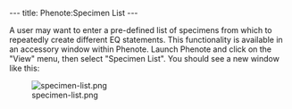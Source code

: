 ---
title: Phenote:Specimen List
---

A user may want to enter a pre-defined list of specimens from which to repeatedly create different EQ statements.  This functionality is available in an accessory window within Phenote.  Launch Phenote and click on the "View" menu, then select "Specimen List".  You should see a new window like this:

[[Image:specimen-list.png|center]]